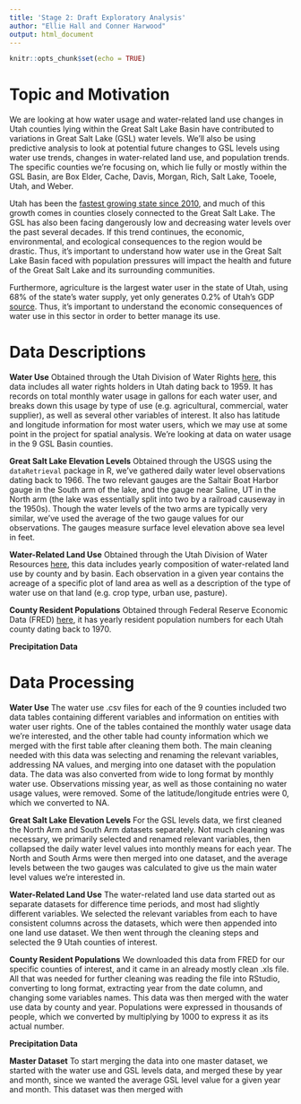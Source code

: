 ```yaml
---
title: 'Stage 2: Draft Exploratory Analysis'
author: "Ellie Hall and Conner Harwood"
output: html_document
---
```


```r
knitr::opts_chunk$set(echo = TRUE)
```

# Topic and Motivation

We are looking at how water usage and water-related land use changes in Utah counties lying within the Great Salt Lake Basin have contributed to variations in Great Salt Lake (GSL) water levels. We'll also be using predictive analysis to look at potential future changes to GSL levels using water use trends, changes in water-related land use, and population trends. The specific counties we're focusing on, which lie fully or mostly within the GSL Basin, are Box Elder, Cache, Davis, Morgan, Rich, Salt Lake, Tooele, Utah, and Weber.

Utah has been the [fastest growing state since 2010](https://worldpopulationreview.com/state-rankings/fastest-growing-states), and much of this growth comes in counties closely connected to the Great Salt Lake. The GSL has also been facing dangerously low and decreasing water levels over the past several decades. If this trend continues, the economic, environmental, and ecological consequences to the region would be drastic. Thus, it's important to understand how water use in the Great Salt Lake Basin faced with population pressures will impact the health and future of the Great Salt Lake and its surrounding communities. 

Furthermore, agriculture is the largest water user in the state of Utah, using 68% of the state's water supply, yet only generates 0.2% of Utah's GDP [source](https://www.google.com/url?sa=t&rct=j&q=&esrc=s&source=web&cd=&ved=2ahUKEwjU4_Tf8aOCAxU9MjQIHS19CYEQFnoECA4QAw&url=https%3A%2F%2Fcontent.csbs.utah.edu%2F~lozada%2FResearch%2FUtahAgWaterUseHay.docx%23%3A~%3Atext%3DUsing%252068%2525%2520of%2520Utah%27s%2520water%2Cto%2520which%2520we%2520will%2520return.&usg=AOvVaw0IdpqkRNtyRjWG_ycnpIPq&opi=89978449). Thus, it’s important to understand the economic consequences of water use in this sector in order to better manage its use.


# Data Descriptions

**Water Use**
Obtained through the Utah Division of Water Rights [here](https://waterrights.utah.gov/asp_apps/generalWaterUse/WaterUseList.asp), this data includes all water rights holders in Utah dating back to 1959. It has records on total monthly water usage in gallons for each water user, and breaks down this usage by type of use (e.g. agricultural, commercial, water supplier), as well as several other variables of interest. It also has latitude and longitude information for most water users, which we may use at some point in the project for spatial analysis. We're looking at data on water usage in the 9 GSL Basin counties.

**Great Salt Lake Elevation Levels**
Obtained through the USGS using the `dataRetrieval` package in R, we've gathered daily water level observations dating back to 1966. The two relevant gauges are the Saltair Boat Harbor gauge in the South arm of the lake, and the gauge near Saline, UT in the North arm (the lake was essentially split into two by a railroad causeway in the 1950s). Though the water levels of the two arms are typically very similar, we've used the average of the two gauge values for our observations. The gauges measure surface level elevation above sea level in feet.

**Water-Related Land Use**
Obtained through the Utah Division of Water Resources [here](https://dwre-utahdnr.opendata.arcgis.com/pages/wrlu-data), this data includes yearly composition of water-related land use by county and by basin. Each observation in a given year contains the acreage of a specific plot of land area as well as a description of the type of water use on that land (e.g. crop type, urban use, pasture).

**County Resident Populations**
Obtained through Federal Reserve Economic Data (FRED) [here](https://fred.stlouisfed.org/categories/30154), it has yearly resident population numbers for each Utah county dating back to 1970.

**Precipitation Data**

# Data Processing

**Water Use**
The water use .csv files for each of the 9 counties included two data tables containing different variables and information on entities with water user rights. One of the tables contained the monthly water usage data we're interested, and the other table had county information which we merged with the first table after cleaning them both. The main cleaning needed with this data was selecting and renaming the relevant variables, addressing NA values, and merging into one dataset with the population data. The data was also converted from wide to long format by monthly water use. Observations missing year, as well as those containing no water usage values, were removed. Some of the latitude/longitude entries were 0, which we converted to NA.

**Great Salt Lake Elevation Levels**
For the GSL levels data, we first cleaned the North Arm and South Arm datasets separately. Not much cleaning was necessary, we primarily selected and renamed relevant variables, then collapsed the daily water level values into monthly means for each year. The North and South Arms were then merged into one dataset, and the average levels between the two gauges was calculated to give us the main water level values we're interested in.

**Water-Related Land Use**
The water-related land use data started out as separate datasets for difference time periods, and most had slightly different variables. We selected the relevant variables from each to have consistent columns across the datasets, which were then appended into one land use dataset. We then went through the cleaning steps and selected the 9 Utah counties of interest.

**County Resident Populations**
We downloaded this data from FRED for our specific counties of interest, and it came in an already mostly clean .xls file. All that was needed for further cleaning was reading the file into RStudio, converting to long format, extracting year from the date column, and changing some variables names. This data was then merged with the water use data by county and year. Populations were expressed in thousands of people, which we converted by multiplying by 1000 to express it as its actual number.

**Precipitation Data**


**Master Dataset**
To start merging the data into one master dataset, we started with the water use and GSL levels data, and merged these by year and month, since we wanted the average GSL level value for a given year and month. This dataset was then merged with 